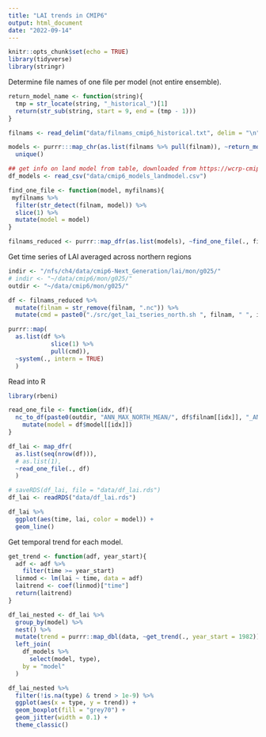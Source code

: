 ```yaml
---
title: "LAI trends in CMIP6"
output: html_document
date: "2022-09-14"
---
```


```r
knitr::opts_chunk$set(echo = TRUE)
library(tidyverse)
library(stringr)
```

Determine file names of one file per model (not entire ensemble).
```r
return_model_name <- function(string){
  tmp = str_locate(string, "_historical_")[1]
  return(str_sub(string, start = 9, end = (tmp - 1)))
}

filnams <- read_delim("data/filnams_cmip6_historical.txt", delim = "\n")

models <- purrr:::map_chr(as.list(filnams %>% pull(filnam)), ~return_model_name(.)) %>% 
  unique()

## get info on land model from table, downloaded from https://wcrp-cmip.github.io/CMIP6_CVs/docs/CMIP6_source_id.html
df_models <- read_csv("data/cmip6_models_landmodel.csv")

find_one_file <- function(model, myfilnams){
 myfilnams %>% 
  filter(str_detect(filnam, model)) %>% 
  slice(1) %>% 
  mutate(model = model)
}

filnams_reduced <- purrr::map_dfr(as.list(models), ~find_one_file(., filnams))
```

<!-- Download files. -->
<!-- ```{r} -->
<!-- indir <- "/nfs/ch4/data/cmip6-Next_Generation/lai/mon/g025/" -->
<!-- outdir <- "~/data/cmip6/mon/g025/" -->

<!-- df <- filnams_reduced %>%  -->
<!--   mutate(cmd = paste0("scp bestocke@euler.ethz.ch:/nfs/ch4/data/cmip6-Next_Generation/lai/mon/g025/", filnam, " ", outdir)) -->

<!-- out <- purrr::map(as.list(df %>% pull(cmd)), ~system(., intern = TRUE)) -->
<!-- ``` -->

Get time series of LAI averaged across northern regions
```r
indir <- "/nfs/ch4/data/cmip6-Next_Generation/lai/mon/g025/"
# indir <- "~/data/cmip6/mon/g025/"
outdir <- "~/data/cmip6/mon/g025/"

df <- filnams_reduced %>% 
  mutate(filnam = str_remove(filnam, ".nc")) %>% 
  mutate(cmd = paste0("./src/get_lai_tseries_north.sh ", filnam, " ", indir, " ", outdir))

purrr::map(
  as.list(df %>% 
            slice(1) %>% 
            pull(cmd)), 
  ~system(., intern = TRUE)
  )
```

Read into R
```r
library(rbeni)

read_one_file <- function(idx, df){
  nc_to_df(paste0(outdir, "ANN_MAX_NORTH_MEAN/", df$filnam[[idx]], "_ANN_MAX_NORTH_MEAN.nc"), varnam = "lai") %>% 
    mutate(model = df$model[[idx]])
}

df_lai <- map_dfr(
  as.list(seq(nrow(df))),
  # as.list(1),
  ~read_one_file(., df)
  )
```

```r
# saveRDS(df_lai, file = "data/df_lai.rds")
df_lai <- readRDS("data/df_lai.rds")

df_lai %>% 
  ggplot(aes(time, lai, color = model)) +
  geom_line()
```

Get temporal trend for each model.
```r
get_trend <- function(adf, year_start){
  adf <- adf %>% 
    filter(time >= year_start)
  linmod <- lm(lai ~ time, data = adf)
  laitrend <- coef(linmod)["time"]
  return(laitrend)
}

df_lai_nested <- df_lai %>% 
  group_by(model) %>% 
  nest() %>% 
  mutate(trend = purrr::map_dbl(data, ~get_trend(., year_start = 1982))) %>% 
  left_join(
    df_models %>% 
      select(model, type),
    by = "model"
  )

df_lai_nested %>% 
  filter(!is.na(type) & trend > 1e-9) %>% 
  ggplot(aes(x = type, y = trend)) +
  geom_boxplot(fill = "grey70") +
  geom_jitter(width = 0.1) +
  theme_classic()
```
